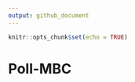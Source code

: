 ```yaml
---
output: github_document
---
```


```r
knitr::opts_chunk$set(echo = TRUE)
```

# Poll-MBC

